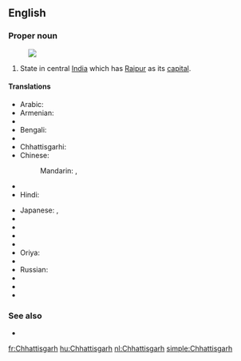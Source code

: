 ==English==
{{wikipedia}}

===Proper noun===
{{en-proper noun}}
[[Image:Chhattisgarh in India (disputed hatched).svg|thumb|]]
# State in central [[India]] which has [[Raipur]] as its [[capital]].

====Translations====
{{trans-top|Chhattisgarh}}
* Arabic: {{t-|ar|تشاتيسغار|m|tr=tshatisghaar}}
* Armenian: {{t-|hy|Չատտիսգարհ|tr=Čattisgarh}}
* {{trreq|Assamese}}
* Bengali: {{t-|bn|ছত্তীসগঢ়|sc=Beng}}
* {{trreq|Bulgarian}}
* Chhattisgarhi: {{tø|hne|छत्तीसगढ़|sc=Deva}}
* Chinese:
*: Mandarin: {{t|cmn|恰蒂斯加爾邦|sc=Hani}},  {{t|cmn|恰蒂斯加尔邦|tr=Qiàdìsījiā'ěr-bāng|sc=Hani}}
* {{trreq|Gujarati}}
* Hindi: {{t+|hi|छत्तीसगढ़|tr=chattīsgaṛh}}
{{trans-mid}}
* Japanese: {{t-|ja|チャッティースガル州|tr=Chattīsugaru-shū}},  {{t-|ja|チャッティースガル|tr=Chattīsugaru}}
* {{trreq|Kannada}}
* {{trreq|Korean}}
* {{trreq|Malayalam}}
* {{trreq|Marathi}}
* Oriya: {{t-|or|ଛତିଶଗଡ଼|sc=Orya}}
* {{trreq|Punjabi}}
* Russian: {{t-|ru|Чхаттисгарх|m|tr=Čxattisgárx}}
* {{trreq|Sinhalese}}
* {{trreq|Tamil}}
* {{trreq|Telugu}}
{{trans-bottom}}

===See also===
* {{list|en|states of India}}


[[fr:Chhattisgarh]]
[[hu:Chhattisgarh]]
[[nl:Chhattisgarh]]
[[simple:Chhattisgarh]]